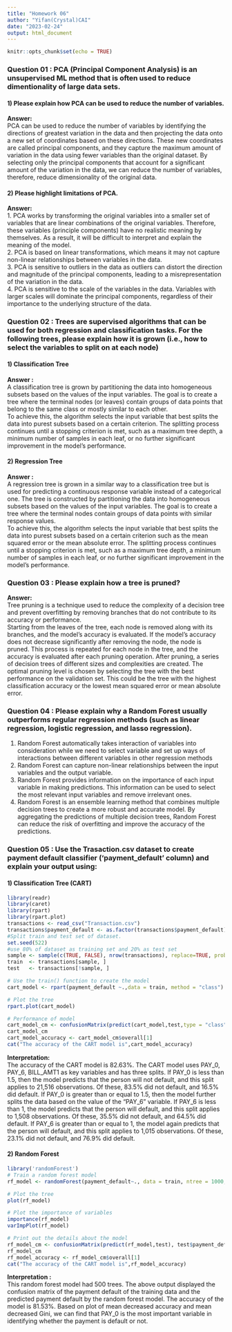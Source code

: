 ```yaml
---
title: "Homework 06"
author: "Yifan(Crystal)CAI"
date: "2023-02-24"
output: html_document
---
```


```r
knitr::opts_chunk$set(echo = TRUE)
```

### Question 01 : PCA (Principal Component Analysis) is an unsupervised ML method that is often used to reduce dimentionality of large data sets. <br>

#### 1) Please explain how PCA can be used to reduce the number of variables. <br>
**Answer:** <br>
PCA can be used to reduce the number of variables by identifying the directions of greatest variation in the data and then projecting the data onto a new set of coordinates based on these directions. These new coordinates are called principal components, and they capture the maximum amount of variation in the data using fewer variables than the original dataset. By selecting only the principal components that account for a significant amount of the variation in the data, we can reduce the number of variables, therefore, reduce dimensionality of the original data.

#### 2) Please highlight limitations of PCA.<br>
**Answer:** <br>
1. PCA works by transforming the original variables into a smaller set of variables that are linear combinations of the original variables. Therefore, these variables (principle components) have no realistic meaning by themselves. As a result, it will be difficult to interpret and explain the meaning of the model. <br>
2. PCA is based on linear transformations, which means it may not capture non-linear relationships between variables in the data. <br>
3. PCA is sensitive to outliers in the data as outliers can distort the direction and magnitude of the principal components, leading to a misrepresentation of the variation in the data.<br>
4. PCA is sensitive to the scale of the variables in the data. Variables with larger scales will dominate the principal components, regardless of their importance to the underlying structure of the data.  <br>

### Question 02 : Trees are supervised algorithms that can be used for both regression and classification tasks. For the following trees, please explain how it is grown (i.e., how to select the variables to split on at each node) <br>

#### 1) Classification Tree <br>
**Answer : ** <br>
A classification tree is grown by partitioning the data into homogeneous subsets based on the values of the input variables. The goal is to create a tree where the terminal nodes (or leaves) contain groups of data points that belong to the same class or mostly similar to each other. <br>
To achieve this, the algorithm selects the input variable that best splits the data into purest subsets based on a certain criterion. The splitting process continues until a stopping criterion is met, such as a maximum tree depth, a minimum number of samples in each leaf, or no further significant improvement in the model's performance. <br>

#### 2) Regression Tree <br>
**Answer : ** <br>
A regression tree is grown in a similar way to a classification tree but is used for predicting a continuous response variable instead of a categorical one. The tree is constructed by partitioning the data into homogeneous subsets based on the values of the input variables. The goal is to create a tree where the terminal nodes contain groups of data points with similar response values.  <br>
To achieve this, the algorithm selects the input variable that best splits the data into purest subsets based on a certain criterion such as the mean squared error or the mean absolute error. The splitting process continues until a stopping criterion is met, such as a maximum tree depth, a minimum number of samples in each leaf, or no further significant improvement in the model's performance.  <br>


### Question 03 : Please explain how a tree is pruned? <br>
**Answer:**<br>
Tree pruning is a technique used to reduce the complexity of a decision tree and prevent overfitting by removing branches that do not contribute to its accuracy or performance. <br>
Starting from the leaves of the tree, each node is removed along with its branches, and the model's accuracy is evaluated. If the model's accuracy does not decrease significantly after removing the node, the node is pruned. This process is repeated for each node in the tree, and the accuracy is evaluated after each pruning operation. After pruning, a series of decision trees of different sizes and complexities are created. The optimal pruning level is chosen by selecting the tree with the best performance on the validation set. This could be the tree with the highest classification accuracy or the lowest mean squared error or mean absolute error. <br>

### Question 04 : Please explain why a Random Forest usually outperforms regular regression methods (such as linear regression, logistic regression, and lasso regression). <br>

1. Random Forest automatically takes interaction of variables into consideration while we need to select variable and set up ways of interactions between different variables in other regression methods <br>
2. Random Forest can capture non-linear relationships between the input variables and the output variable. <br>
2. Random Forest provides information on the importance of each input variable in making predictions. This information can be used to select the most relevant input variables and remove irrelevant ones. <br>
3. Random Forest is an ensemble learning method that combines multiple decision trees to create a more robust and accurate model. By aggregating the predictions of multiple decision trees, Random Forest can reduce the risk of overfitting and improve the accuracy of the predictions.<br>

### Question 05 : Use the Trasaction.csv dataset to create payment default classifier ('payment_default ' column) and explain your output using:<br>
#### 1) Classification Tree (CART)
```r
library(readr)
library(caret)
library(rpart)
library(rpart.plot)
transactions <- read_csv("Transaction.csv")
transactions$payment_default <- as.factor(transactions$payment_default) 
#Split train and test set of dataset.
set.seed(522)
#use 80% of dataset as training set and 20% as test set
sample <- sample(c(TRUE, FALSE), nrow(transactions), replace=TRUE, prob=c(0.8,0.2))
train  <- transactions[sample, ]
test   <- transactions[!sample, ] 

# Use the train() function to create the model
cart_model <- rpart(payment_default ~.,data = train, method = "class")                          

# Plot the tree
rpart.plot(cart_model)

# Performance of model 
cart_model_cm <- confusionMatrix(predict(cart_model,test,type = "class"), test$payment_default)
cart_model_cm
cart_model_accuracy <- cart_model_cm$overall[1]
cat("The accuracy of the CART model is",cart_model_accuracy)
```
**Interpretation: ** <br>
The accuracy of the CART model is 82.63%. The CART model uses PAY_0, PAY_6, BILL_AMT1 as key variables and has three splits. If PAY_0 is less than 1.5, then the model predicts that the person will not default, and this split applies to 21,516 observations. Of these, 83.5% did not default, and 16.5% did default. If PAY_0 is greater than or equal to 1.5, then the model further splits the data based on the value of the "PAY_6" variable. If PAY_6 is less than 1, the model predicts that the person will default, and this split applies to 1,508 observations. Of these, 35.5% did not default, and 64.5% did default. If PAY_6 is greater than or equal to 1, the model again predicts that the person will default, and this split applies to 1,015 observations. Of these, 23.1% did not default, and 76.9% did default.<br>


#### 2) Random Forest
```r
library('randomForest')
# Train a random forest model
rf_model <- randomForest(payment_default~., data = train, ntree = 1000, metric = 'Accuracy', importance = TRUE)

# Plot the tree
plot(rf_model)

# Plot the importance of variables 
importance(rf_model)
varImpPlot(rf_model)

# Print out the details about the model
rf_model_cm <- confusionMatrix(predict(rf_model,test), test$payment_default)
rf_model_cm
rf_model_accuracy <- rf_model_cm$overall[1]
cat("The accuracy of the CART model is",rf_model_accuracy)
```

**Interpretation : ** <br>
This random forest model had 500 trees. The above output displayed the confusion matrix of the payment default of the training data and the predicted payment default by the random forest model. The accuracy of the model is 81.53%. Based on plot of mean decreased accuracy and mean decreased Gini, we can find that PAY_0 is the most important variable in identifying whether the payment is default or not. <br>


